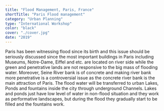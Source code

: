 ```yaml
---
title: "Flood Management, Paris, France"
shortTitle: "Paris Flood management"
category: "Urban Planning"
type: "International Workshop"
color: "black"
cover: "./cover.jpg"
date: "2019"
---
```


Paris has been witnessing flood since its birth and this issue should be seriously discussed since the most important buildings in Paris including Museums, Notre-Dame, Eiffel and etc. are located on river side while the green and penetrative lands are not responsive to the big mass of flooding water. Moreover, Seine River bank is of concrete and making river bank more penetrative is a controversial issue as the concrete river bank is the main attraction of Paris. The flood water will be transferred to urban Lakes, Ponds and fountains inside the city through underground Channels. Lakes and ponds just have low level of water in non-flood situation and they work as performative landscapes, but during the flood they gradually start to be filled and the fountains work.
